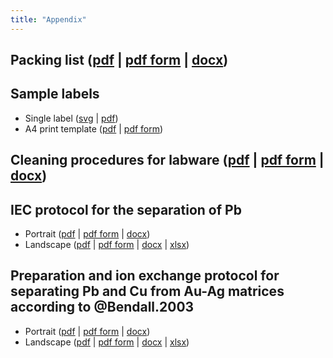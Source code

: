 ```yaml
---
title: "Appendix"
---
```


## Packing list ([pdf](download/Sampling_packing list.pdf) | [pdf form](download/Sampling_packing list.pdf) | [docx](download/Sampling_packing list.docx))

## Sample labels
* Single label ([svg](download/Sampling_labels.svg) | [pdf](download/Sampling_labels_single.pdf))
* A4 print template ([pdf](download/Sampling_labels_A4_blank.pdf) | [pdf form](download/Sampling_labels_A4_form.pdf))

## Cleaning procedures for labware ([pdf](download/Cleaning_procedures_labware.pdf) | [pdf form](download/Cleaning_procedures_labware_form.pdf) | [docx](download/Cleaning_procedures_labware.docx))

## IEC protocol for the separation of Pb
* Portrait ([pdf](download/IEC_protocol_portrait.pdf) | [pdf form](download/IEC_protocol_portrait_form.pdf) | [docx](download/IEC_protocol_portrait.docx))
* Landscape ([pdf](download/IEC_protocol_landscape.pdf) | [pdf form](download/IEC_protocol_landscape_form.pdf) | [docx](download/IEC_protocol_landscape.docx) | [xlsx](download/IEC_protocol.xlsx))

## Preparation and ion exchange protocol for separating Pb and Cu from Au-Ag matrices according to @Bendall.2003
* Portrait ([pdf](download/IEC-Au-Ag_protocol_portrait.pdf) | [pdf form](download/IEC-Au-Ag_protocol_portrait_form.pdf) | [docx](download/IEC-Au-Ag_protocol_portrait.docx))
* Landscape ([pdf](download/IEC-Au-Ag_protocol_landscape.pdf) | [pdf form](download/IEC-Au-Ag_protocol_landscape_form.pdf) | [docx](download/IEC-Au-Ag_protocol_landscape.docx) | [xlsx](download/IEC-Au-Ag_protocol.xlsx))

